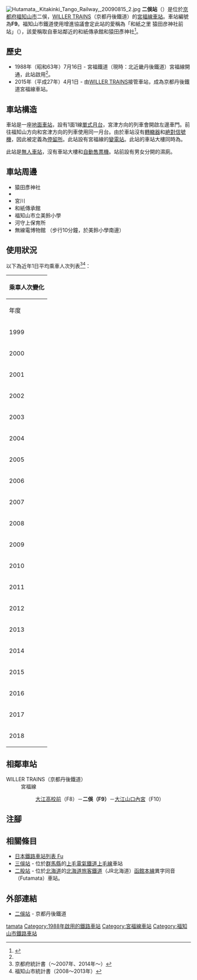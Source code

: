 {{NoteTA
|T=zh-hans:二俣站;zh-hk:二俁站;zh-tw:二俁車站;
|1=zh-hans:二俣站;zh-hk:二俁站;zh-tw:二俁車站;
}}
{{About|京都府福知山市大江町的京都丹後鐵道宮福線車站|靜岡縣濱松市天龍區的天龍濱名湖鐵道車站|天龍二俁站}}
{{Infobox station
|公司色 = #ea4f6f
|站名 = 二俁
|圖片 = Hutamata, Kitakinki Tango Railway, 20090815 1.jpg
|圖片說明 = 站前
|日文原名 = 二俣
|平假名 = ふたまた
|羅馬拼音 = Futamata
|副站名 = 和紙之里 猿田彦神社前站
|電報略號 = 
|所在地 = {{JPN}}[[京都府|京都府]][[福知山市|福知山市]]{{Translink|ja|大江町 (京都府)|大江町 (京都府)|大江町}}二俁
|座標 = {{coord|35|24|48.08|N|135|9|16.35|E|type:railwaystation_region:JP-24|display=inline,title}}
|車站構造 = [[地面車站|地面車站]]
|月台配置 = 1面1線
|啟用年月日 = 1988年（[[昭和|昭和]]63年）7月16日<ref name="sone14">{{Cite book|author={{Translink|ja|曽根悟|曾根悟}}（監修）|title=週刊 歴史でめぐる鉄道全路線 公営鉄道・私鉄|editor=朝日新聞出版分冊百科編集部（編集）|publisher={{Translink|ja|朝日新聞出版}}|series=週刊朝日百科|volume=14号 神戸電鉄・能勢電鉄・北条鉄道・北近畿タンゴ鉄道|date=2011-06-19|page=28|language=ja}}</ref> 
|廢站年月日 = 
|乘客人數 = 0
|上下車人次 = 
|統計年度 = 2018
|轉車 = 
|全寬備註 = [[無人車站|無人車站]]
|adjacent = {{Adjacent stations|system=京都丹後鐵道|line=F|left=大江高校前|right=大江山口內宮|note-left=F8<br>2.0km|note-mid=F9<br>距離[[福知山站|福知山]]15.4km|note-right=F10<br>2.2km}}
}}
[[File:Hutamata,_Kitakinki_Tango_Railway,_20090815_2.jpg|thumb]]
'''二俁站'''（{{jpn|j=二俣駅|hg=ふたまたえき|rm=Futamata eki|f=y}}）是位於[[京都府|京都府]][[福知山市|福知山市]]{{Translink|ja|大江町 (京都府)|大江町 (京都府)|大江町}}二俁，[[WILLER_TRAINS|WILLER TRAINS]]（京都丹後鐵道）的[[宮福線|宮福線]][[鐵路車站|車站]]。車站編號為'''F9'''。福知山市鐵道使用增進協議會定此站的愛稱為「和紙之里 猿田彦神社前站」（{{jpn|j=和紙の里 猿田彦神社前駅}}），該愛稱取自車站鄰近的和紙傳承館和猿田彥神社<ref>{{Cite press release|url=http://www.city.fukuchiyama.kyoto.jp/topics/entries/005279.html|title=KTR宮福線福知山市内駅の愛称の決定について|publisher=[[福知山市|福知山市]]|date=2015-03-31|accessdate=2015-05-04|archiveurl=https://web.archive.org/web/20150503100740/http://www.city.fukuchiyama.kyoto.jp/topics/entries/005279.html|archivedate=2015-05-03|language=ja|dead-url=yes}}</ref>。

== 歷史 ==
* 1988年（昭和63年）7月16日 - 宮福鐵道（現時：北近畿丹後鐵道）宮福線開通，此站啟用<ref name="sone14"/>。
* 2015年（平成27年）4月1日 - 由[[WILLER_TRAINS|WILLER TRAINS]]接管車站，成為京都丹後鐵道宮福線車站。

== 車站構造 ==
車站是一座[[地面車站|地面車站]]，設有1面1線[[單式月台|單式月台]]，宮津方向的列車會開啟左邊車門。前往福知山方向和宮津方向的列車使用同一月台。由於車站沒有[[轉轍器|轉轍器]]和[[日本鐵路信號#主信號機|絶對信號機]]，因此被定義為[[停車場_(鐵路)|停留所]]。此站設有宮福線的[[變電站|變電站]]。此站的車站大樓同時為{{Translink|ja|公民館}}。

此站是[[無人車站|無人車站]]，沒有車站大樓和[[自動售票機|自動售票機]]。站前設有男女分開的濕廁。

== 車站周邊 ==
*猿田彥神社
*{{Translink|ja|京都府道9号綾部大江宮津線|京都府道9號綾部大江宮津線}}
*宮川
*和紙傳承館
*福知山市立美鈴小學
*河守上保育所
*無線電博物館 （步行10分鐘，於美鈴小學南邊）

== 使用狀況 ==
以下為近年1日平均乘車人次列表<ref>京都府統計書（〜2007年、2014年〜）</ref><ref>福知山市統計書（2008〜2013年）</ref>：
{| class="wikitable" style="margin: 1em 0.2em; text-align: center; font-size: 85%;"
|- style="background: #ddd;"
!colspan="2"|乘車人次變化
|-
!年度 !! 1日平均乘車人次
|-
|1999
|19
|-
|2000
|16
|-
|2001
|16
|-
|2002
|8
|-
|2003
|11
|-
|2004
|5
|-
|2005
|8
|-
|2006
|8
|-
|2007
|3
|-
|2008
|6
|-
|2009
|6
|-
|2010
|27
|-
|2011
|10
|-
|2012
|8
|-
|2013
|7
|-
|2014
|8
|-
|2015
|3
|-
|2016
|3
|-
|2017
|0
|-
|2018
|0
|}

== 相鄰車站 ==
; WILLER TRAINS（京都丹後鐵道）
: 宮福線
:: [[大江高校前站|大江高校前]]（F8）－'''二俁（F9）'''－[[大江山口內宮站|大江山口內宮]]（F10）
== 注腳 ==
{{Reflist}}
== 相關條目 ==
* [[日本鐵路車站列表_Fu|日本鐵路車站列表 Fu]]
* [[三俁站|三俁站]] - 位於[[群馬縣|群馬縣]]的[[上毛電氣鐵道|上毛電氣鐵道]][[上毛線|上毛線]]車站
* [[二股站|二股站]] - 位於[[北海道|北海道]]的[[北海道旅客鐵道|北海道旅客鐵道]]（JR北海道）[[函館本線|函館本線]]異字同音（Futamata）車站。
== 外部連結 ==
* [http://trains.willer.co.jp/station/futamata/ 二俁站] {{Wayback|url=http://trains.willer.co.jp/station/futamata/ |date=20200923075901 }}{{ja icon}} - 京都丹後鐵道

{{宮福線}}
{{DEFAULTSORT:Futamata}}
[[Category:日本鐵路車站_Fu|tamata]]
[[Category:1988年啟用的鐵路車站|Category:1988年啟用的鐵路車站]]
[[Category:宮福線車站|Category:宮福線車站]]
[[Category:福知山市鐵路車站|Category:福知山市鐵路車站]]